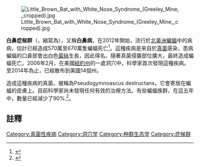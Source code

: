 [[Image:Little_Brown_Bat_with_White_Nose_Syndrome_(Greeley_Mine,_cropped).jpg|thumb]]

'''白鼻症候群'''（{{lang-en|White nose syndrome}}，縮寫為{{lang|en|WNS}}），又稱'''白鼻病'''，在2012年開始，流行於[[北美洲|北美洲]][[蝙蝠|蝙蝠]]中的疾病，估計已經造成570萬至670萬隻蝙蝠死亡<ref name=deathtoll>{{cite news|title=North American bat death toll exceeds 5.5 million from white-nose syndrome|url=https://www.whitenosesyndrome.org/news/north-american-bat-death-toll-exceeds-55-million-white-nose-syndrome|date=17 January 2012|accessdate=2012-02-03|first=Ann|last=Froschauer|first2=Jeremy|last2=Coleman|publisher=U.S. Fish & Wildlife Service|work=White-Nose syndrome.org|archive-date=2021-01-25|archive-url=https://web.archive.org/web/20210125133751/https://www.whitenosesyndrome.org/news/north-american-bat-death-toll-exceeds-55-million-white-nose-syndrome|dead-url=no}}</ref>。這種疾病是來自於[[真菌|真菌]]感染，患病蝙蝠的口鼻部會出白色[[菌絲|菌絲]]生長，因此得名。隨著真菌侵襲部位擴大，最終造成蝙蝠死亡。2006年2月，在美國[[紐約州|紐約州]]的一處洞穴中，科學家首次發現這種疾病。至2014年為止，已經散布到美國14個州。

造成這種疾病的真菌，被稱為Pseudogymnoascus destructans，它會寄居在蝙蝠的皮膚上。目前科學家尚未發現任何有效的治療方法。有些蝙蝠族群，在這五年中，數量已經減少了90%.<ref name=Langwig_2012>{{cite journal|last=Langwig|first=K.E.|author2=W.F. Frick |author3=J.T. Bried |author4=A.C. Hicks |author5=T.H. Kunz |author6= A.M. Kilpatrick|title= Sociality, density-dependence and microclimates determine the persistence of populations suffering from a novel fungal disease, white-nose syndrome |journal=Ecology Letters|year=2012|volume=15|pages=1050–1057|pmid= 22747672 | doi=10.1111/j.1461-0248.2012.01829.x |issue=1}}</ref>。

==註釋==
{{reflist}}
[[Category:真菌性疾病|Category:真菌性疾病]]
[[Category:洞穴学|Category:洞穴学]]
[[Category:种群生态学|Category:种群生态学]]
[[Category:症候群|Category:症候群]]